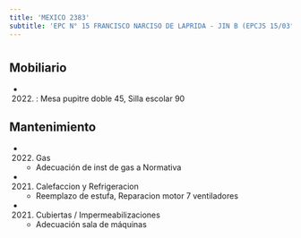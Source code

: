 ```yaml
---
title: 'MEXICO 2383'
subtitle: 'EPC N° 15 FRANCISCO NARCISO DE LAPRIDA - JIN B (EPCJS 15/03°) - CENS N° 50'
---
```


#


## Mobiliario

*  (2022) : Mesa pupitre doble 45, Silla escolar 90 





## Mantenimiento

*  (2022) Gas 
    + Adecuación de inst de gas a Normativa

*  (2021) Calefaccion y Refrigeracion 
    + Reemplazo de estufa, Reparacion  motor 7 ventiladores

*  (2021) Cubiertas / Impermeabilizaciones 
    + Adecuación sala de máquinas



